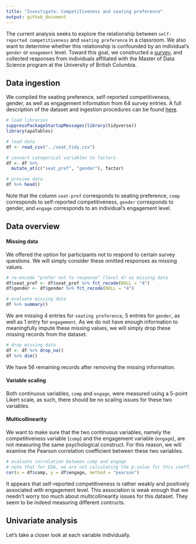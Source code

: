 ```yaml
---
title: "Investigate: Competitiveness and seating preference"
output: github_document
---
```


The current analysis seeks to explore the relationship between `self-reported competitiveness` and `seating preference` in a classroom. We also want to determine whether this relationship is confounded by an individual's `gender` or `enagement` level. Toward this goal, we constructed a [survey](https://ubc.ca1.qualtrics.com/jfe/form/SV_d1ex7dheBUxPGPb), and collected responses from individuals affiliated with the Master of Data Science program at the University of British Columbia.

## Data ingestion

We compiled the seating preference, self-reported competitiveness, gender, as well as engagement information from 64 survey entries. A full description of the dataset and ingestion procedures can be found [here](https://github.ubc.ca/sedv8808/seat_pref_survey).

```r
# load libraries
suppressPackageStartupMessages(library(tidyverse))
library(apaTables)
```

```r
# load data
df <- read_csv("../seat_tidy.csv")

# convert categorical variables to factors
df <- df %>% 
  mutate_at(c("seat_pref", "gender"), factor)

# preview data
df %>% head()
```

Note that the column `seat-pref` corresponds to seating preference, `comp` corresponds to self-reported competitiveness, `gender` corresponds to gender, and `engage` corresponds to an individual's engagement level.

## Data overview

#### Missing data

We offered the option for participants not to respond to certain survey questions. We will simply consider these omitted responses as missing values.  

```r
# re-encode "prefer not to response" (level 4) as missing data
df$seat_pref <- df$seat_pref %>% fct_recode(NULL = "4")
df$gender <- df$gender %>% fct_recode(NULL = "4")

# evaluate missing data
df %>% summary()
```

We are missing 4 entries for `seating preference`, 5 entries for `gender`, as well as 1 entry for `engagement`. As we do not have enough information to meaningfully impute these missing values, we will simply drop these missing records from the dataset.

```r
# drop missing data
df <- df %>% drop_na()
df %>% dim()
```

We have 56 remaining records after removing the missing information.

#### Variable scaling

Both continuous variables, `comp` and `engage`, were measured using a 5-point Likert scale, as such, there should be no scaling issues for these two variables.

#### Multicollinearity

We want to make sure that the two continuous variables, namely the competitiveness variable (`comp`) and the engagement variable (`engage`), are not measuring the same psychological construct. For this reason, we will examine the Pearson correlation coefficient between these two variables.

```r
# evaluate correlation between comp and engage
# note that for EDA, we are not calculating the p-value for this coefficient
cor(x = df$comp, y = df$engage, method = "pearson")
```

It appears that self-reported competitiveness is rather weakly and positively associated with engagement level. This association is weak enough that we needn't worry too much about multicollinearity issues for this dataset. They seem to be indeed measuring different contructs.

## Univariate analysis

Let's take a closer look at each variable individually.


